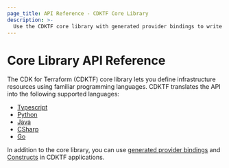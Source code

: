 ```yaml
---
page_title: API Reference - CDKTF Core Library
description: >-
  Use the CDKTF core library with generated provider bindings to write your CDKTF program. It is available in TypeScript, Python, Java, CSharp, and Go.
---
```


# Core Library API Reference

The CDK for Terraform (CDKTF) core library lets you define infrastructure resources using familiar programming languages. CDKTF translates the API into the following supported languages:

- [Typescript](/cdktf/api-reference/typescript)
- [Python](/cdktf/api-reference/python)
- [Java](/cdktf/api-reference/java)
- [CSharp](/cdktf/api-reference/csharp)
- [Go](/cdktf/api-reference/go)

In addition to the core library, you can use [generated provider bindings](/cdktf/concepts/providers-and-resources) and [Constructs](https://constructs.dev/search?q=&cdk=cdktf&offset=0) in CDKTF applications.
